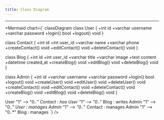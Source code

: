 ---
title: Class Diagram
---

---
<Mermaid chart={`
  classDiagram
  class User {
    +int id
    +varchar username
    +varchar password
    +login() bool
    +logout() void
  }

  class Contact {
    +int id
    +int user_id
    +varchar name
    +varchar phone
    +createContact() void
    +editContact() void
    +deleteContact() void
  }

  class Blog {
    +int id
    +int user_id
    +varchar title
    +varchar image
    +text content
    +datetime created_at
    +createBlog() void
    +editBlog() void
    +deleteBlog() void
  }

  class Admin {
    +int id
    +varchar username
    +varchar password
    +login() bool
    +logout() void
    +createUser() void
    +editUser() void
    +deleteUser() void
    +createContact() void
    +editContact() void
    +deleteContact() void
    +createBlog() void
    +editBlog() void
    +deleteBlog() void
  }

  User "1" --> "0..*" Contact : has
  User "1" --> "0..*" Blog : writes
  Admin "1" --> "0..*" User : manages
  Admin "1" --> "0..*" Contact : manages
  Admin "1" --> "0..*" Blog : manages
`} />
